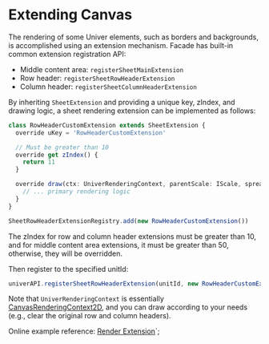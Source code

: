 
# Extending Canvas

The rendering of some Univer elements, such as borders and backgrounds, is accomplished using an extension mechanism. Facade has built-in common extension registration API:

- Middle content area: `registerSheetMainExtension`
- Row header: `registerSheetRowHeaderExtension`
- Column header: `registerSheetColumnHeaderExtension`

By inheriting `SheetExtension` and providing a unique key, zIndex, and drawing logic, a sheet rendering extension can be implemented as follows:

```ts
class RowHeaderCustomExtension extends SheetExtension {
  override uKey = 'RowHeaderCustomExtension'

  // Must be greater than 10
  override get zIndex() {
    return 11
  }

  override draw(ctx: UniverRenderingContext, parentScale: IScale, spreadsheetSkeleton: SpreadsheetSkeleton) {
    // ... primary rendering logic
  }
}

SheetRowHeaderExtensionRegistry.add(new RowHeaderCustomExtension())
```

<Callout type="info" emoji="ℹ️">
  The zIndex for row and column header extensions must be greater than 10, and for middle content area extensions, it must be greater than 50, otherwise, they will be overridden.
</Callout>

Then register to the specified unitId:

```ts
univerAPI.registerSheetRowHeaderExtension(unitId, new RowHeaderCustomExtension())
```

Note that `UniverRenderingContext` is essentially [CanvasRenderingContext2D](https://developer.mozilla.org/en-US/docs/Web/API/CanvasRenderingContext2D), and you can draw according to your needs (e.g., clear the original row and column headers).

Online example reference: [Render Extension](/playground?title=Render%20Extension)`;
